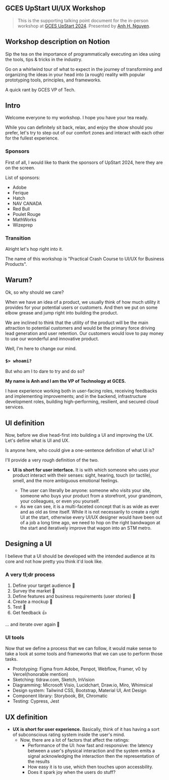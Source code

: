 <div className="flex justify-center items-center p-4">

<article className="prose prose-xl">

# GCES UpStart UI/UX Workshop

> This is the supporting talking point document for the in-person workshop at [GCES UpStart 2024](https://gcesconcordia.com/upstart). Presented by [Anh H. Nguyen](https://aaanh.com/home).

## Workshop description on Notion

Sip the tea on the importance of programmatically executing an idea using the tools, tips & tricks in the industry.

Go on a whirlwind tour of what to expect in the journey of transforming and organizing the ideas in your head into (a rough) reality with popular prototyping tools, principles, and frameworks.

A quick rant by GCES VP of Tech.

## Intro

Welcome everyone to my workshop. I hope you have your tea ready.

While you can definitely sit back, relax, and enjoy the show should you prefer, let's try to step out of our comfort zones and interact with each other for the fullest experience.

### Sponsors

First of all, I would like to thank the sponsors of UpStart 2024, here they are on the screen.

List of sponsors:

- Adobe
- Ferique
- Hatch
- NAV CANADA
- Red Bull
- Poulet Rouge
- MathWorks
- Wizeprep

### Transition

Alright let's hop right into it.

The name of this workshop is "Practical Crash Course to UI/UX for Business Products".

## Warum?

Ok, so why should we care?

When we have an idea of a product, we usually think of how much utility it provides for your potential users or customers. And then we put on some elbow grease and jump right into building the product.

We are inclined to think that the utility of the product will be the main attraction to potential customers and would be the primary force driving lead generation and user retention. Our customers would love to pay money to use our wonderful and innovative product.

Well, I'm here to change our mind.

### `$> whoami?`

But who am I to dare to try and do so?

**My name is Anh and I am the VP of Technology at GCES.**

I have experience working both in user-facing roles, receiving feedbacks and implementing improvements; and in the backend, infrastructure development roles, building high-performing, resilient, and secured cloud services.

## UI definition

Now, before we dive head-first into building a UI and improving the UX. Let's define what is UI and UX.

Is anyone here, who could give a one-sentence definition of what UI is?

I'll provide a very rough definition of the two.

- **UI is short for user interface.** It is with which someone who uses your product interact with their senses: sight, hearing, touch (or tactile), smell, and the more ambiguous emotional feelings.

  - The user can literally be anyone: someone who visits your site, someone who buys your product from a storefront, your grandmom, your colleagues, or even you yourself.
  - As we can see, it is a multi-faceted concept that is as wide as ever and as old as time itself. While it is not necessarily to create a right UI at the start, otherwise every UI/UX designer would have been out of a job a long time ago, we need to hop on the right bandwagon at the start and iteratively improve that wagon into an STM metro.

## Designing a UI

I believe that a UI should be developed with the intended audience at its core and not how pretty you think it'd look like.

### A very tl;dr process

1. Define your target audience 🎯
2. Survey the market 👀
3. Define features and business requirements (user stories) 📜
4. Create a mockup 🤖
5. Test 🧪
6. Get feedback 👍

... and iterate over again 🔄

### UI tools

Now that we define a process that we can follow, it would make sense to take a look at some tools and frameworks that we can use to perform those tasks.

- Prototyping: Figma from Adobe, Penpot, Webflow, Framer, v0 by Vercel(honorable mention)
- Sketching: tldraw.com, Sketch, InVision
- Diagramming: Microsoft Visio, Lucidchart, Draw.io, Miro, Whimsical
- Design system: Tailwind CSS, Bootstrap, Material UI, Ant Design
- Component library: Storybook, Bit, Chromatic
- Testing: Cypress, Jest

## UX definition

- **UX is short for user experience.** Basically, think of it has having a sort of subconscious rating system inside the user's mind.
  - Now, there are a lot of factors that affect the ratings:
    - Performance of the UI: how fast and responsive: the latency between a user's physical interaction and the system emits a signal acknowledging the interaction then the representation of the results
    - How easy it is to use, which then touches upon accessbility.
    - Does it spark joy when the users do stuff?

</article>
</div>
